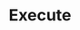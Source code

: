 ---
title: Execute
description: Okto is a platform that allows you to integrate web3 functionality into your app without building things from scratch.
full: false
---